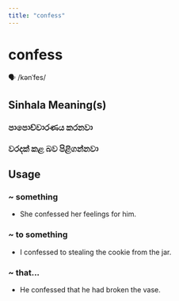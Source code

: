 ```yaml
---
title: "confess"
---
```


# confess

🗣️ /kənˈfes/

## Sinhala Meaning(s)

### පාපොච්චාරණය කරනවා
### වරදක් කළ බව පිළිගන්නවා

## Usage

### ~ something

- She confessed her feelings for him.


### ~ to something

- I confessed to stealing the cookie from the jar.


### ~ that...

- He confessed that he had broken the vase.

